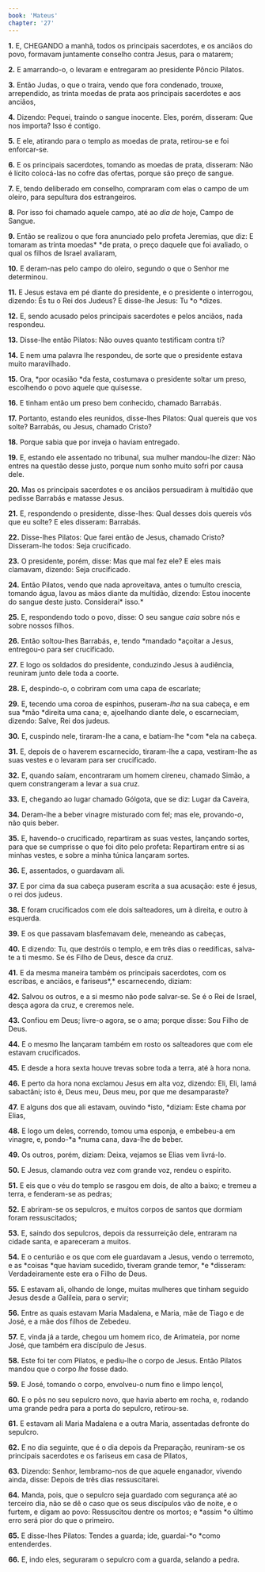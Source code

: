 ```yaml
---
book: 'Mateus'
chapter: '27'
---
```


**1.** E, CHEGANDO a manhã, todos os principais sacerdotes, e os anciãos do povo, formavam juntamente conselho contra Jesus, para o matarem;

**2.** E amarrando-o, o levaram e entregaram ao presidente Pôncio Pilatos.

**3.** Então Judas, o que o traíra, vendo que fora condenado, trouxe, arrependido, as trinta moedas de prata aos principais sacerdotes e aos anciãos,

**4.** Dizendo: Pequei, traindo o sangue inocente. Eles, porém, disseram: Que nos importa? Isso é contigo.

**5.** E ele, atirando para o templo as moedas de prata, retirou-se e foi enforcar-se.

**6.** E os principais sacerdotes, tomando as moedas de prata, disseram: Não é lícito colocá-las no cofre das ofertas, porque são preço de sangue.

**7.** E, tendo deliberado em conselho, compraram com elas o campo de um oleiro, para sepultura dos estrangeiros.

**8.** Por isso foi chamado aquele campo, até ao *dia de* hoje, Campo de Sangue.

**9.** Então se realizou o que fora anunciado pelo profeta Jeremias, que diz: E tomaram as trinta moedas* *de prata, o preço daquele que foi avaliado, o qual os filhos de Israel avaliaram,

**10.** E deram-nas pelo campo do oleiro, segundo o que o Senhor me determinou.

**11.** E Jesus estava em pé diante do presidente, e o presidente o interrogou, dizendo: És tu o Rei dos Judeus? E disse-lhe Jesus: Tu *o *dizes.

**12.** E, sendo acusado pelos principais sacerdotes e pelos anciãos, nada respondeu.

**13.** Disse-lhe então Pilatos: Não ouves quanto testificam contra ti?

**14.** E nem uma palavra lhe respondeu, de sorte que o presidente estava muito maravilhado.

**15.** Ora, *por ocasião *da festa, costumava o presidente soltar um preso, escolhendo o povo aquele que quisesse.

**16.** E tinham então um preso bem conhecido, chamado Barrabás.

**17.** Portanto, estando eles reunidos, disse-lhes Pilatos: Qual quereis que vos solte? Barrabás, ou Jesus, chamado Cristo?

**18.** Porque sabia que por inveja o haviam entregado.

**19.** E, estando ele assentado no tribunal, sua mulher mandou-lhe dizer: Não entres na questão desse justo, porque num sonho muito sofri por causa dele.

**20.** Mas os principais sacerdotes e os anciãos persuadiram à multidão que pedisse Barrabás e matasse Jesus.

**21.** E, respondendo o presidente, disse-lhes: Qual desses dois quereis vós que eu solte? E eles disseram: Barrabás.

**22.** Disse-lhes Pilatos: Que farei então de Jesus, chamado Cristo? Disseram-lhe todos: Seja crucificado.

**23.** O presidente, porém, disse: Mas que mal fez ele? E eles mais clamavam, dizendo: Seja crucificado.

**24.** Então Pilatos, vendo que nada aproveitava, antes o tumulto crescia, tomando água, lavou as mãos diante da multidão, dizendo: Estou inocente do sangue deste justo. Considerai* isso.*

**25.** E, respondendo todo o povo, disse: O seu sangue *caia* sobre nós e sobre nossos filhos.

**26.** Então soltou-lhes Barrabás, e, tendo *mandado *açoitar a Jesus, entregou-o para ser crucificado.

**27.** E logo os soldados do presidente, conduzindo Jesus à audiência, reuniram junto dele toda a coorte.

**28.** E, despindo-o, o cobriram com uma capa de escarlate;

**29.** E, tecendo uma coroa de espinhos, puseram-*lha* na sua cabeça, e em sua *mão *direita uma cana; e, ajoelhando diante dele, o escarneciam, dizendo: Salve, Rei dos judeus.

**30.** E, cuspindo nele, tiraram-lhe a cana, e batiam-lhe *com *ela na cabeça.

**31.** E, depois de o haverem escarnecido, tiraram-lhe a capa, vestiram-lhe as suas vestes e o levaram para ser crucificado.

**32.** E, quando saíam, encontraram um homem cireneu, chamado Simão, a quem constrangeram a levar a sua cruz.

**33.** E, chegando ao lugar chamado Gólgota, que se diz: Lugar da Caveira,

**34.** Deram-lhe a beber vinagre misturado com fel; mas ele, provando-*o*, não quis beber.

**35.** E, havendo-o crucificado, repartiram as suas vestes, lançando sortes, para que se cumprisse o que foi dito pelo profeta: Repartiram entre si as minhas vestes, e sobre a minha túnica lançaram sortes.

**36.** E, assentados, o guardavam ali.

**37.** E por cima da sua cabeça puseram escrita a sua acusação: este é jesus, o rei dos judeus.

**38.** E foram crucificados com ele dois salteadores, um à direita, e outro à esquerda.

**39.** E os que passavam blasfemavam dele, meneando as cabeças,

**40.** E dizendo: Tu, que destróis o templo, e em três dias o reedificas, salva-te a ti mesmo. Se és Filho de Deus, desce da cruz.

**41.** E da mesma maneira também os principais sacerdotes, com os escribas, e anciãos, e fariseus*,* escarnecendo, diziam:

**42.** Salvou os outros, e a si mesmo não pode salvar-se. Se é o Rei de Israel, desça agora da cruz, e creremos nele.

**43.** Confiou em Deus; livre-o agora, se o ama; porque disse: Sou Filho de Deus.

**44.** E o mesmo lhe lançaram também em rosto os salteadores que com ele estavam crucificados.

**45.** E desde a hora sexta houve trevas sobre toda a terra, até à hora nona.

**46.** E perto da hora nona exclamou Jesus em alta voz, dizendo: Eli, Eli, lamá sabactâni; isto é, Deus meu, Deus meu, por que me desamparaste?

**47.** E alguns dos que ali estavam, ouvindo *isto, *diziam: Este chama por Elias,

**48.** E logo um deles, correndo, tomou uma esponja, e embebeu-a em vinagre, e, pondo-*a *numa cana, dava-lhe de beber.

**49.** Os outros, porém, diziam: Deixa, vejamos se Elias vem livrá-lo.

**50.** E Jesus, clamando outra vez com grande voz, rendeu o espírito.

**51.** E eis que o véu do templo se rasgou em dois, de alto a baixo; e tremeu a terra, e fenderam-se as pedras;

**52.** E abriram-se os sepulcros, e muitos corpos de santos que dormiam foram ressuscitados;

**53.** E, saindo dos sepulcros, depois da ressurreição dele, entraram na cidade santa, e apareceram a muitos.

**54.** E o centurião e os que com ele guardavam a Jesus, vendo o terremoto, e as *coisas *que haviam sucedido, tiveram grande temor, *e *disseram: Verdadeiramente este era o Filho de Deus.

**55.** E estavam ali, olhando de longe, muitas mulheres que tinham seguido Jesus desde a Galileia, para o servir;

**56.** Entre as quais estavam Maria Madalena, e Maria, mãe de Tiago e de José, e a mãe dos filhos de Zebedeu.

**57.** E, vinda já a tarde, chegou um homem rico, de Arimateia, por nome José, que também era discípulo de Jesus.

**58.** Este foi ter com Pilatos, e pediu-lhe o corpo de Jesus. Então Pilatos mandou que o corpo *lhe* fosse dado.

**59.** E José, tomando o corpo, envolveu-o num fino e limpo lençol,

**60.** E o pôs no seu sepulcro novo, que havia aberto em rocha, e, rodando uma grande pedra para a porta do sepulcro, retirou-se.

**61.** E estavam ali Maria Madalena e a outra Maria, assentadas defronte do sepulcro.

**62.** E no dia seguinte, que é o dia depois da Preparação, reuniram-se os principais sacerdotes e os fariseus em casa de Pilatos,

**63.** Dizendo: Senhor, lembramo-nos de que aquele enganador, vivendo ainda, disse: Depois de três dias ressuscitarei.

**64.** Manda, pois, que o sepulcro seja guardado com segurança até ao terceiro dia, não se dê o caso que os seus discípulos vão de noite, e o furtem, e digam ao povo: Ressuscitou dentre os mortos; e *assim *o último erro será pior do que o primeiro.

**65.** E disse-lhes Pilatos: Tendes a guarda; ide, guardai-*o *como entenderdes.

**66.** E, indo eles, seguraram o sepulcro com a guarda, selando a pedra.